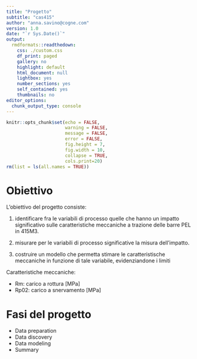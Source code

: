 ```yaml
---
title: "Progetto"
subtitle: "cas415"
author: "anna.savino@cogne.com"
version: 1.0 
date: "`r Sys.Date()`"
output:
  rmdformats::readthedown:
    css: ./custom.css
    df_print: paged
    gallery: no
    highlight: default
    html_document: null
    lightbox: yes
    number_sections: yes
    self_contained: yes
    thumbnails: no
editor_options:
  chunk_output_type: console
---
```


```r
knitr::opts_chunk$set(echo = FALSE,
                      warning = FALSE,
                      message = FALSE,
                      error = FALSE,
                      fig.height = 7,
                      fig.width = 10,
                      collapse = TRUE,
                      cols.print=20)
rm(list = ls(all.names = TRUE))

```

# Obiettivo

L'obiettivo del progetto consiste:

1. identificare fra le variabili di processo quelle che hanno un impatto significativo sulle caratteristiche meccaniche a trazione delle barre PEL in 415M3.

2. misurare per le variabili di processo significative la misura dell'impatto.

3. costruire un modello che permetta stimare le caratteristische meccaniche in funzione di tale variabile, evidenziandone i limiti  


Caratteristiche meccaniche:

+ Rm: carico a rottura [MPa] 
+ Rp02: carico a snervamento [MPa]



# Fasi del progetto

+ Data preparation
+ Data discovery 
+ Data modeling
+ Summary




